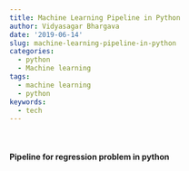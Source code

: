 ```yaml
---
title: Machine Learning Pipeline in Python
author: Vidyasagar Bhargava
date: '2019-06-14'
slug: machine-learning-pipeline-in-python
categories:
  - python
  - Machine learning
tags:
  - machine learning
  - python
keywords:
  - tech
---
```


<!--more-->

<style type="text/css">
   .gist{font-size:13px;line-height:18px;width:60em}
   .gist pre{font-family:Menlo,Monaco,'Bitstream Vera Sans Mono','Courier New',monospace !important}
   .gist-meta{font-family:Arial,sans-serif;font-size:13px !important}
   .gist-meta a{color:#3b5998 !important;font-weight:bold;text-decoration:none}
   .gist-meta a:hover{text-decoration:underline}
</style>



<script src="https://gist.github.com/vidyasagarbhargava/f54a6fcc13e1ec2d32e70ee7fdbd0790.js"></script>



<br>



#### Pipeline for regression problem in python    


<script src="https://gist.github.com/vidyasagarbhargava/41f195a6a037bcdf4ffd522826c42c11.js"></script>

